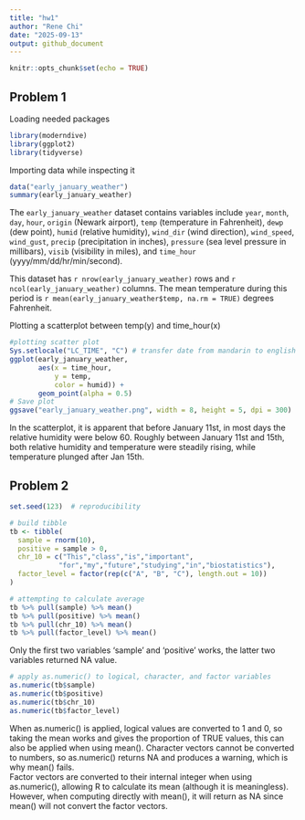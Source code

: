 ```yaml
---
title: "hw1"
author: "Rene Chi"
date: "2025-09-13"
output: github_document
---
```


```r
knitr::opts_chunk$set(echo = TRUE)
```

## Problem 1

Loading needed packages
```r
library(moderndive)
library(ggplot2)
library(tidyverse)
```

Importing data while inspecting it
```r
data("early_january_weather")
summary(early_january_weather)
```
The `early_january_weather` dataset contains variables include `year`, `month`, `day`, `hour`, `origin` (Newark airport), `temp` (temperature in Fahrenheit), `dewp` (dew point), `humid` (relative humidity), `wind_dir` (wind direction), `wind_speed`, `wind_gust`, `precip` (precipitation in inches), `pressure` (sea level pressure in millibars), `visib` (visibility in miles), and `time_hour` (yyyy/mm/dd/hr/min/second). 

This dataset has `r nrow(early_january_weather)` rows and `r ncol(early_january_weather)` columns. The mean temperature during this period is `r mean(early_january_weather$temp, na.rm = TRUE)` degrees Fahrenheit.

Plotting a scatterplot between temp(y) and time_hour(x)
```r
#plotting scatter plot 
Sys.setlocale("LC_TIME", "C") # transfer date from mandarin to english
ggplot(early_january_weather, 
       aes(x = time_hour, 
           y = temp, 
           color = humid)) +
       geom_point(alpha = 0.5) 
# Save plot
ggsave("early_january_weather.png", width = 8, height = 5, dpi = 300)
```
In the scatterplot, it is apparent that before January 11st, in most days the relative humidity were below 60. Roughly between January 11st and 15th, both relative humidity and temperature were steadily rising, while temperature plunged after Jan 15th.

## Problem 2
```r
set.seed(123)  # reproducibility

# build tibble
tb <- tibble(
  sample = rnorm(10),
  positive = sample > 0,
  chr_10 = c("This","class","is","important",
            "for","my","future","studying","in","biostatistics"),
  factor_level = factor(rep(c("A", "B", "C"), length.out = 10))
)

# attempting to calculate average
tb %>% pull(sample) %>% mean()
tb %>% pull(positive) %>% mean()
tb %>% pull(chr_10) %>% mean()
tb %>% pull(factor_level) %>% mean()
```
Only the first two variables 'sample' and 'positive' works, the latter two variables returned NA value.
```r
# apply as.numeric() to logical, character, and factor variables
as.numeric(tb$sample)
as.numeric(tb$positive)
as.numeric(tb$chr_10)
as.numeric(tb$factor_level)
```
When as.numeric() is applied, logical values are converted to 1 and 0, so taking the mean works and gives the proportion of TRUE values, this can also be applied when using mean(). Character vectors cannot be converted to numbers, so as.numeric() returns NA and produces a warning, which is why mean() fails.   
Factor vectors are converted to their internal integer when using as.numeric(), allowing R to calculate its mean (although it is meaningless). However, when computing directly with mean(), it will return as NA since mean() will not convert the factor vectors.

